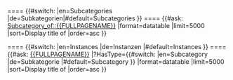 ==== {{#switch: {{USERLANGUAGECODE}} |en=Subcategories |de=Subkategorien|#default=Subcategories }} ====
{{#ask: [[Subcategory_of::{{FULLPAGENAME}}]]
|format=datatable
|limit=5000
|sort=Display title of
|order=asc
}}


==== {{#switch: {{USERLANGUAGECODE}} |en=Instances |de=Instanzen |#default=Instances }} ====
{{#ask: [[{{FULLPAGENAME}}]]
|?HasType={{#switch: {{USERLANGUAGECODE}} |en=Subcategory |de=Subkategorie |#default=Subcategory }}
|format=datatable
|limit=5000
|sort=Display title of
|order=asc
}}